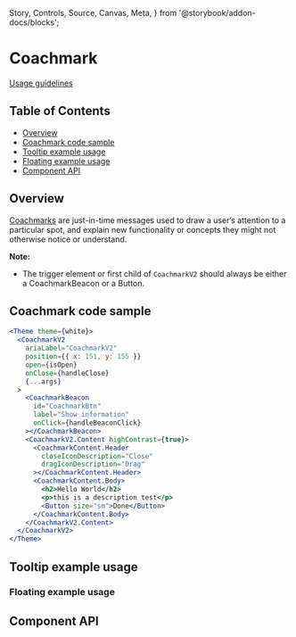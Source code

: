   Story,
  Controls,
  Source,
  Canvas,
  Meta,
} from '@storybook/addon-docs/blocks';


<Meta title="Coachmark" component={CoachmarkV2} />

# Coachmark

[Usage guidelines](https://pages.github.ibm.com/carbon/ibm-products/components/onboarding/coachmark/usage/)

## Table of Contents

- [Overview](#overview)
- [Coachmark code sample](#coachmark-code-sample)
- [Tooltip example usage](#tooltip-example-usage)
- [Floating example usage](#floating-example-usage)
- [Component API](#component-api)

## Overview

[Coachmarks](https://pages.github.ibm.com/carbon/ibm-products/components/onboarding/coachmark/usage)
are just-in-time messages used to draw a user’s attention to a particular spot,
and explain new functionality or concepts they might not otherwise notice or
understand.

**Note:**

- The trigger element or first child of `CoachmarkV2` should always be either a
  CoachmarkBeacon or a Button.

## Coachmark code sample

```jsx
<Theme theme={white}>
  <CoachmarkV2
    ariaLabel="CoachmarkV2"
    position={{ x: 151, y: 155 }}
    open={isOpen}
    onClose={handleClose}
    {...args}
  >
    <CoachmarkBeacon
      id="CoachmarkBtn"
      label="Show information"
      onClick={handleBeaconClick}
    ></CoachmarkBeacon>
    <CoachmarkV2.Content highContrast={true}>
      <CoachmarkContent.Header
        closeIconDescription="Close"
        dragIconDescription="Drag"
      ></CoachmarkContent.Header>
      <CoachmarkContent.Body>
        <h2>Hello World</h2>
        <p>this is a description test</p>
        <Button size="sm">Done</Button>
      </CoachmarkContent.Body>
    </CoachmarkV2.Content>
  </CoachmarkV2>
</Theme>
```

## Tooltip example usage

<Canvas className="coachmarkExample" withSource="none">
  <Story of={CoachmarkStories.Tooltip} />
</Canvas>

### Floating example usage

<Canvas className="coachmarkExample" withSource="none">
  <Story of={CoachmarkStories.Floating} />
</Canvas>

## Component API

<Controls />
